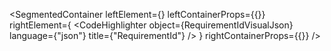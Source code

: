 
<SegmentedContainer
  leftElement={<RequirementIdDesc />}
  leftContainerProps={{}}
  rightElement={
    <CodeHighlighter
      object={RequirementIdVisualJson}
      language={"json"}
      title={"RequirementId"}
    />
  }
  rightContainerProps={{}}
/>

<div
  class={"spacer"}
/>


